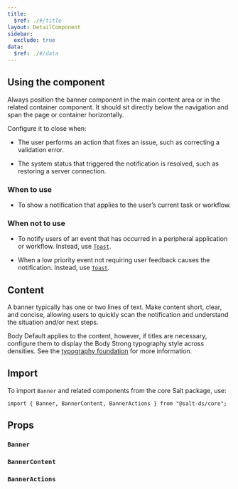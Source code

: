 ```yaml
---
title:
  $ref: ./#/title
layout: DetailComponent
sidebar:
  exclude: true
data:
  $ref: ./#/data
---
```


## Using the component

Always position the banner component in the main content area or in the related container component. It should sit directly below the navigation and span the page or container horizontally.

Configure it to close when:

- The user performs an action that fixes an issue, such as correcting a validation error.

- The system status that triggered the notification is resolved, such as restoring a server connection.

### When to use

- To show a notification that applies to the user’s current task or workflow.

### When not to use

- To notify users of an event that has occurred in a peripheral application or workflow. Instead, use [`Toast`](../toast).

- When a low priority event not requiring user feedback causes the notification. Instead, use [`Toast`](../toast).

## Content

A banner typically has one or two lines of text. Make content short, clear, and concise, allowing users to quickly scan the notification and understand the situation and/or next steps.

Body Default applies to the content, however, if titles are necessary, configure them to display the Body Strong typography style across densities. See the [typography foundation](/salt/foundations/typography/) for more information.

## Import

To import `Banner` and related components from the core Salt package, use:

```
import { Banner, BannerContent, BannerActions } from "@salt-ds/core";
```

## Props

### `Banner`

<PropsTable componentName="Banner" />

### `BannerContent`

<PropsTable componentName="BannerContent" />

### `BannerActions`

<PropsTable componentName="BannerActions" />
